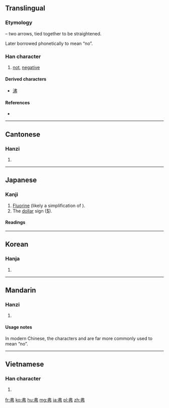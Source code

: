 ==Translingual==

===Etymology===
{{liushu|p}} – two arrows, tied together to be straightened.

Later borrowed phonetically to mean “no”.

===Han character===
{{Han char|rn=57|rad=弓|as=02|sn=5|four=5502<sub>7</sub>|canj=中中弓 (LLN)}}

# [[not]], [[negative]]

====Derived characters====
* [[沸]]

====References====
* {{Han ref|kx=0356.160|dkj=09708|dj=0673.010|hdz=20990.090|uh=5F17|ud=24343|bh=A5B1|bd=42417}}

----

==Cantonese==

===Hanzi===
{{yue-hanzi|jyut=|y=fat1}}

# {{defn|lang=yue|sort=弓02}}

----

==Japanese==

===Kanji===
{{ja-kanji|grade=uc|rs=弓02}}

# [[fluorine|Fluorine]] (likely a simplification of {{l|ja|氟}}).
# The [[dollar]] sign ([[$]]).

====Readings====
{{ja-readings
|on=[[ふつ]] (futsu), [[ほち]] (hochi), [[ぼつ]] (botsu)
|kun=[[ず]] (zu), [[どる]] (doru)
}}

----

==Korean==

===Hanja===
{{ko-hanja|hangeul=불|eumhun=|rv=bul|mr=pul|y=pul}}

# {{defn|lang=ko|sort=弓02}}

----

==Mandarin==

===Hanzi===
{{cmn-hanzi|pin=[[fú]] ([[fu2]])|wg=fu<sup>2</sup>}}

# {{defn|lang=cmn|sort=弓02}}

====Usage notes====
In modern Chinese, the characters {{term|不|tr=bù|lang=cmn}} and {{term|否|tr=fǒu|lang=cmn}} are far more commonly used to mean “no”.

----

==Vietnamese==

===Han character===
{{vi-hantu|[[phất]]|rs=弓02}}

# {{defn|lang=vi|sort=弓02}}

[[fr:弗]]
[[ko:弗]]
[[hu:弗]]
[[mg:弗]]
[[ja:弗]]
[[pl:弗]]
[[zh:弗]]
